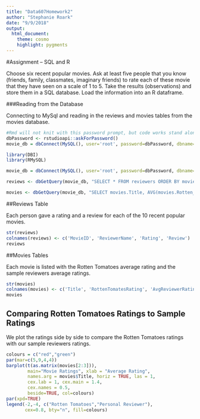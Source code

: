 ```yaml
---
title: "Data607Homework2"
author: "Stephanie Roark"
date: "9/9/2018"
output:
  html_document:
    theme: cosmo
    highlight: pygments
---
```


#Assignment – SQL and R

Choose six recent popular movies. Ask at least five people that you know (friends, family, classmates,
imaginary friends) to rate each of these movie that they have seen on a scale of 1 to 5. Take the results
(observations) and store them in a SQL database. Load the information into an R dataframe.

###Reading from the Database

Connecting to MySql and reading in the reviews and movies tables from the movies database.

```r
#Rmd will not knit with this password prompt, but code works stand alone. Add your password in place of dbPassword.
dbPassword <- rstudioapi::askForPassword()
movie_db = dbConnect(MySQL(), user='root', password=dbPassword, dbname='Movies', host='localhost')

```

```r
library(DBI)
library(RMySQL)

movie_db = dbConnect(MySQL(), user='root', password=dbPassword, dbname='Movies', host='localhost')

reviews <- dbGetQuery(movie_db, "SELECT * FROM reviewers ORDER BY movie_ID, UsersName")

movies <- dbGetQuery(movie_db, "SELECT movies.Title, AVG(movies.Rotten_Rating), AVG(reviewers.Reviewer_Rating) FROM movies INNER JOIN  reviewers ON movies.movie_ID = reviewers.movie_ID GROUP BY movies.Title")
```

##Reviews Table

Each person gave a rating and a review for each of the 10 recent popular movies.

```r
str(reviews)
colnames(reviews) <- c('MovieID', 'ReviewerName', 'Rating', 'Review')
reviews
```

##Movies Tables

Each movie is listed with the Rotten Tomatoes average rating and the sample reviewers average ratings.

```R
str(movies)
colnames(movies) <- c('Title', 'RottenTomatesRating', 'AvgReviewerRating')
movies

```

## Comparing Rotten Tomatoes Ratings to Sample Ratings

We plot the ratings side by side to compare the Rotten Tomatoes ratings with our sample reviewers ratings.

```r

colours = c("red","green")
par(mar=c(5,9,4,4))
barplot(t(as.matrix(movies[2:3])), 
        main="Movie Ratings", xlab = "Average Rating",
        names.arg = movies$Title, horiz = TRUE, las = 1,
        cex.lab = 1, cex.main = 1.4, 
        cex.names = 0.5,
        beside=TRUE, col=colours)
par(xpd=TRUE)
legend(-2,-4, c("Rotten Tomatoes","Personal Reviewer"), 
       cex=0.8, bty="n", fill=colours)
```
